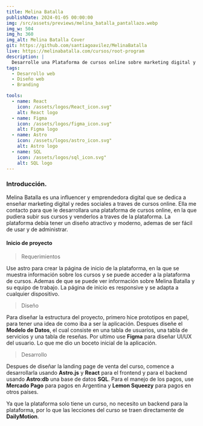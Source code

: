 ```yaml
---
title: Melina Batalla
publishDate: 2024-01-05 00:00:00
img: /src/assets/previews/melina_batalla_pantallazo.webp
img_w: 504
img_h: 360
img_alt: Melina Batalla Cover
git: https://github.com/santiagoavilez/MelinaBatalla
live: https://melinabatalla.com/cursos/root-program
description: |
  Desarrolle una Plataforma de cursos online sobre marketing digital y redes sociales para Melina Batalla, una influencer y emprendedora digital.
tags:
  - Desarrollo web
  - Diseño web
  - Branding

tools:
  - name: React
    icon: /assets/logos/React_icon.svg"
    alt: React logo
  - name: Figma
    icon: /assets/logos/figma_icon.svg"
    alt: Figma logo
  - name: Astro
    icon: /assets/logos/astro_icon.svg"
    alt: Astro logo
  - name: SQL
    icon: /assets/logos/sql_icon.svg"
    alt: SQL logo
---
```




### Introducción.

Melina Batalla es una influencer y emprendedora digital que se dedica a enseñar marketing digital y redes sociales a traves de cursos online. Ella me contacto para que le desarrollara una plataforma de cursos online, en la que pudiera subir sus cursos y venderlos a traves de la plataforma. La plataforma debía tener un diseño atractivo y moderno, ademas de ser fácil de usar y de administrar.

#### Inicio de proyecto

> Requerimientos

Use astro para crear la página de inicio de la plataforma, en la que se muestra información sobre los cursos y se puede acceder a la plataforma de cursos. Ademas de que se puede ver información sobre Melina Batalla y su equipo de trabajo. La página de inicio es responsive y se adapta a cualquier dispositivo.

> Diseño

Para diseñar la estructura del proyecto, primero hice prototipos en papel, para tener una idea de como iba a ser la aplicación. Despues diseñe el **Modelo de Datos**, el cual consiste en una tabla de usuarios, una tabla de servicios y una tabla de reseñas. Por ultimo use **Figma** para diseñar UI/UX del usuario. Lo que me dio un boceto inicial de la aplicación.


> Desarrollo

Despues de diseñar la landing page de venta del curso, comence a desarrollarla usando **Astro.js** y **React** para el frontend y para el backend usando **Astro:db** una base de datos **SQL**. Para el manejo de los pagos, use **Mercado Pago** para pagos en Argentina y **Lemon Squeezy** para pagos en otros países. 

Ya que la plataforma solo tiene un curso, no necesito un backend para la plataforma, por lo que las lecciones del curso se traen directamente de **DailyMotion**. 



